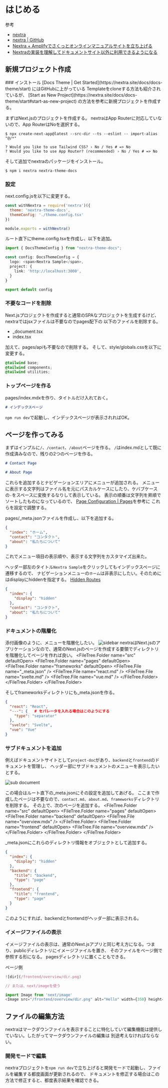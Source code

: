 
# はじめる
参考
- [nextra](https://nextra.site/)
- [nextra | GitHub](https://github.com/shuding/nextra)
- [Nextra + Amplifyでさくっとオンラインマニュアルサイトを立ち上げる](https://zenn.dev/ashizaki/articles/1f39fa156d867e)
- [Nextraの実装を理解してドキュメントサイト以外に利用できるようになる](https://zenn.dev/soata/articles/085fcf674a8978#nextra%E3%81%A8%E3%81%AF)

## 新規プロジェクト作成
<Steps>
### インストール
[Docs Theme | Get Started](https://nextra.site/docs/docs-theme/start) にはGitHubに上がっている
Templateをcloneする方法も紹介されているが、
[Start as New Project](https://nextra.site/docs/docs-theme/start#start-as-new-project)
の方法を参考に新規プロジェクトを作成する。

まずはNext.jsのプロジェクトを作成する。
nextraはApp Routerに対応していないので、App RouterはNoを選択する。
```shell
$ npx create-next-app@latest --src-dir --ts --eslint -- import-alias "@/*"

? Would you like to use Tailwind CSS? › No / Yes # => No
? Would you like to use App Router? (recommended) › No / Yes # => No
```

そして追加でnextraのパッケージをインストール。
```shell copy
$ npm i nextra nextra-theme-docs
```

### 設定
next.config.jsを以下に変更する。
```js copy filename="next.config.js"
const withNextra = require('nextra')({
  theme: 'nextra-theme-docs',
  themeConfig: './theme.config.tsx'
})

module.exports = withNextra()
```

ルート直下にtheme.config.tsxを作成し、以下を追加。
```ts copy filename="theme.config.tsx"
import { DocsThemeConfig } from "nextra-theme-docs";

const config: DocsThemeConfig = {
  logo: <span>Nextra Sample</span>,
  project: {
    link: 'http://localhost:3000',
  }
}

export default config
```

### 不要なコードを削除
Next.jsプロジェクトを作成すると通常のSPAなプロジェクトを生成するけど、nextraではjsxファイルは不要なのでpages配下の
以下のファイルを削除する。
- _document.tsx
- index.tsx

加えて、pages/apiも不要なので削除する。
そして、style/globals.cssを以下に変更する。
```css copy filename="globals.css"
@tailwind base;
@tailwind components;
@tailwind utilities;
```

### トップページを作る
pages/index.mdxを作り、タイトルだけ入れておく。
```md filename="index.mdx"
# インデックスページ
```

`npm run dev`で起動し、インデックスページが表示されればOK。
</Steps>

## ページを作ってみる
まずはインプルに`/`、`/contact`、`/about`ページを作る。
`/`はindex.mdとして既に作成済みなので、残りの2つのページを作る。
```md filename="contact.mdx"
# Contact Page
```

```md filename="about.mdx"
# About Page
```

これらを追加するとナビゲーションエリアにメニューが追加される。
メニューに表示する文字列はファイル名を元にパスカルケースにしたり、ケバブケースの`-`をスペースに変換するなりして表示している。
表示の順番は文字列を昇順でソートしたものになっているので、
[Page Configuration | Pages](https://nextra.site/docs/docs-theme/page-configuration#pages)を参考に
これらを設定で調整する。

pages/_meta.jsonファイルを作成し、以下を追加する。
```json copy filename="_meta.json"
{
  "index": "ホーム",
  "contact": "コンタクト",
  "about": "私たちについて"
}
```

これでメニュー項目の表示順や、表示する文字列をカスタマイズ出来た。

ヘッダー部左のタイトル`Nextra Sample`をクリックしてもインデックスページに遷移するので、
ナビゲーションメニューの`ホーム`は非表示にしたい。そのためにはdisplayにhiddenを指定する。
[Hidden Routes](https://nextra.site/docs/docs-theme/page-configuration#hidden-routes)

```json copy filename="_meta.json"
{
  "index": {
    "display": "hidden"
  },
  "contact": "コンタクト",
  "about": "私たちについて"
}
```

### ドキュメントの階層化
添付画像のように、メニューを階層化したい。
![sidebar](./assets/sidebar.png)
nextraはNext.jsのアプリケーションなので、通常のNext.jsのページを作成する要領でディレクトリを階層化してページを作れば良い。
<FileTree>
  <FileTree.Folder name="src" defaultOpen>
    <FileTree.Folder name="pages" defaultOpen>
      <FileTree.Folder name="frameworks" defaultOpen>
        <FileTree.File name="_meta.json" />
        <FileTree.File name="react.md" />
        <FileTree.File name="svelte.md" />
        <FileTree.File name="vue.md" />
      </FileTree.Folder>
    </FileTree.Folder>
  </FileTree.Folder>
</FileTree>

そしてframeworksディレクトリにも_meta.jsonを作る。
```json copy filename="_meta.json"
{
  "react": "React",
  "---": {   # セパレータを入れる場合はこのようにする
    "type": "separator"
  },
  "svelte": "Svelte",
  "vue": "Vue"
}
```

### サブドキュメントを追加
例えばドキュメントサイトとして`project-doc`があり、`backend`と`frontend`のドキュメントを管理し、
ヘッダー部にサブドキュメントのメニューを表示したいとする。

![sub document](./assets/sub-document.png)

この場合はルート直下の_meta.jsonにその設定を追加してあげる。
ここまで作成したページは不要なので、`contact.md`、`about.md`、`frameworks`ディレクトリを削除する。
その上で、次のページを追加する。
<FileTree>
  <FileTree.Folder name="src" defaultOpen>
    <FileTree.Folder name="pages" defaultOpen>
      <FileTree.Folder name="backend" defaultOpen>
        <FileTree.File name="overview.mdx" />
      </FileTree.Folder>
      <FileTree.Folder name="frontend" defaultOpen>
        <FileTree.File name="overview.mdx" />
      </FileTree.Folder>
    </FileTree.Folder>
  </FileTree.Folder>
</FileTree>

_meta.jsonにこれらのディレクトリ情報をオブジェクトとして追加する。
```json copy filename="_meta.json"
{
  "index": {
    "display": "hidden"
  },
  "backend": {
    "title": "backend",
    "type": "page"
  },
  "frontend": {
    "title": "frontend",
    "type": "page"
  }
}
```

このようにすれば、backendとfrontendがヘッダー部に表示される。

### イメージファイルの表示
イメージファイルの表示は、通常のNext.jsアプリと同じ考え方になる。つまり、publicディレクトリにイメージファイルを置き、
そのファイルをページ側で参照する形になる。
<Notis>
  pagesディレクトリに置くこともできる。
</Notis>

<FileTree>
  <FileTree.Folder name="public" defaultOpen>
    <FileTree.Folder name="frontend" defaultOpen>
      <FileTree.File name="dir.png" />
    </FileTree.Folder>
  </FileTree.Folder>
</FileTree>

ページ側
```ts
![dir](/frontend/overview/dir.png)

// または、next/imageを使う

import Image from 'next/image'
<Image src="/frontend/overview/dir.png" alt="Hello" width={350} height={350} />
```

## ファイルの編集方法
nextraはマークダウンファイルを表示することに特化していて編集機能は提供していない。したがってマークダウンファイルの編集は
別途考えなければならない。

### 開発モードで編集
nextraプロジェクトを`npm run dev`で立ち上げると開発モードで起動し、ファイルを編集する都度画面が更新されるので、
ドキュメントを修正する場合はこの方法で修正すると、都度表示結果を確認できる。
